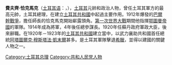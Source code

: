 {{Unreferenced|time=2020-04-19T11:14:14+00:00}}
{{Infobox Officeholder
|honorific-prefix = ''元帅''
|name           = 費夫齊·恰克馬克<br>Fevzi Çakmak
|image          = Mareşal Fevzi Çakmak.jpg
|image_size     = 200px
|caption        = 
|office        = [[List_of_Prime_Ministers_of_Turkey|2nd]] [[Prime_Minister_of_Turkey|Prime Minister of the Government of the Grand National Assembly]]
|deputy        = 
|term_start    = 24 January 1921
|term_end      = 12 July 1922
|predecessor   = [[Mustafa_Kemal_Atatürk|Mustafa Kemal Atatürk]]
|successor     = [[Rauf_Orbay|Rauf Orbay]]
|office1        = [[List_of_Deputy_Prime_Ministers_of_Turkey|1st]] [[Deputy_Prime_Minister_of_Turkey|Deputy Prime Minister of Turkey]]
|primeminister1        = [[Mustafa_Kemal_Atatürk|Mustafa Kemal Atatürk]]
|term_start1    = 3 May 1920
|term_end1      = 24 January 1921
|predecessor1   = ''Position established''
|successor1     = [[Mümtaz_Ökmen|Mümtaz Ökmen]] {{small|(1946)}}
|office2        = [[List_of_Chiefs_of_the_Turkish_General_Staff|2nd]] [[General_Staff_of_the_Republic_of_Turkey|Chief of General Staff]]
|term_start2    = 5 August 1921
|term_end2      = 12 January 1944
|president2 = [[Mustafa_Kemal_Atatürk|Mustafa Kemal Atatürk]]<br>[[伊斯麦特·伊诺努|伊斯麦特·伊诺努]]
|predecessor2 = [[伊斯麦特·伊诺努|伊斯麦特·伊诺努]]
|successor2 = [[Kâzım_Orbay|Kâzım Orbay]]
|office3        = [[List_of_Ministers_of_National_Defence_of_Turkey|1st]] [[Ministry_of_National_Defence_(Turkey)|Minister of National Defence]]
|term_start3    = 3 May 1920
|term_end3      = 5 August 1921
|primeminister3 = [[Mustafa_Kemal_Atatürk|Mustafa Kemal Atatürk]]<br>Himself
|predecessor3   = ''Position established''
|successor3     = [[Refet_Bele|Refet Bele]]
|office4        = [[Imperial_Government_(Ottoman_Empire)|Minister of War]] of the [[Ottoman_Empire|Ottoman Empire]]
|term_start4    = 3 February 1920
|term_end4      = 2 April 1920
|primeminister4 = [[Ali_Rıza_Pasha|Ali Rıza Pasha]]<br>[[Salih_Hulusi_Pasha|Salih Hulusi Pasha]]
|office5        = [[Imperial_Government_(Ottoman_Empire)|5th Chief of General Staff]] of the [[Ottoman_Empire|Ottoman Empire]]
|term_start5    = 24 December 1918
|term_end5      = 14 May 1919
|primeminister5 = [[Ahmet_Tevfik_Pasha|Ahmet Tevfik Pasha]]<br>[[Damat_Ferid_Pasha|Damat Ferid Pasha]]
|predecessor5 = [[Cevat_Çobanlı|Djevad Pasha]]
|successor5 = [[Cevat_Çobanlı|Djevad Pasha]]
|nickname= Kavaklı Fevzi,<br />Müşir, Mareşal
|birth_date= {{Birth date|df=yes|1876|1|12}}
|birth_place= {{flag|Ottoman Empire}}[[伊斯坦布尔|伊斯坦布尔]][[Cihangir|Cihangir]]
|death_date= {{Death date and age|df=yes|1950|4|10|1876|01|12}}
|death_place= {{flag|Turkey}}伊斯坦布尔[[Teşvikiye|Teşvikiye]]
|resting_place= [[Eyüp_Cemetery|Eyüp Cemetery]]
|party          = [[Republican_People's_Party_(Turkey)|Republican People's Party]] (CHP) {{small|([[Turkey|Turkish Republic]])}}<br>[[Committee_of_Union_and_Progress|Committee of Union and Progress]] (CUP) {{small|([[Ottoman_Empire|Ottoman Empire]])}}
|allegiance={{flag|Ottoman Empire}} (1896–1920)<br /> {{flag|Turkey}} (1920–1944)
|branch=
|serviceyears=1896–1944
|rank=[[File:Turkey-army-OF-10.svg|25px]][[Mareşal_(Turkey)|Mareşal]]
|commands= [[2nd_Division_(Ottoman_Empire)|2nd Division]], [[V_Corps_(Ottoman_Empire)|5th Corps]], [[II_Caucasian_Corps_(Ottoman_Empire)|2nd Caucasian Corps]], [[Second_Army_(Ottoman_Empire)|2nd Army]], [[Seventh_Army_(Ottoman_Empire)|7th Army]], [[First_Army_(Ottoman_Empire)#After_Mundros|1st Army Troops Inspectorate]], [[List_of_the_Chiefs_of_the_Turkish_General_Staff|Chief of the General Staff]]
|unit=
|battles=[[Albanian_National_Awakening|Albanian Uprising]]<br />[[Italo-Turkish_War|Italo-Turkish War]]<br />[[Balkan_Wars|Balkan Wars]]<br />First World War<br />[[Turkish_War_of_Independence|War of Independence]]<br />[[Sheikh_Said_rebellion|Sheikh Said rebellion]]<br />[[Ararat_rebellion|Ararat rebellion]]<br />[[Dersim_Rebellion|Dersim Rebellion]]
|signature=Fevzi Çakmak signature.png
}}
'''費夫齊·恰克馬克'''（[[土耳其语|土耳其语]]：'''{{lang|tr|Fevzi Çakmak}}'''，{{bd|1876年|1月12日|1950年|4月12日|catIdx=C}}），[[土耳其|土耳其]]元帥和政治人物，曾任土耳其軍方的最高元帥，土耳其總理，在建立[[土耳其共和國|土耳其共和國]]中起過主要作用。1912年爆發的[[巴爾幹戰爭|巴爾幹戰爭]]，擔任師長的恰克馬克開始嶄露頭角。[[第一次世界大戰|第一次世界大戰]]期間他指揮[[鄂圖曼帝國|鄂圖曼帝國]]的軍隊。1914年成為將軍，4年後任總參謀長。1920年任蘇丹政府軍政大臣，後來辭職。在1920年－1923年的[[土耳其共和國|土耳其共和國]]建立當中，以武力襄助共和國首任總統[[穆斯塔法·凱末爾·阿塔土克|阿塔圖爾克·穆斯塔法·凱末爾]]甚多。是土耳其軍隊擊退[[希臘|希臘]]，並得以建國的關鍵人物之一。

{{turkey-bio-stub}}
{{土耳其總理}}
{{土耳其元帥}}
{{Authority control}}
{{DEFAULTSORT:Cakmak}}
[[Category:土耳其总理|Category:土耳其总理]]
[[Category:共和人民党人物|Category:共和人民党人物]]